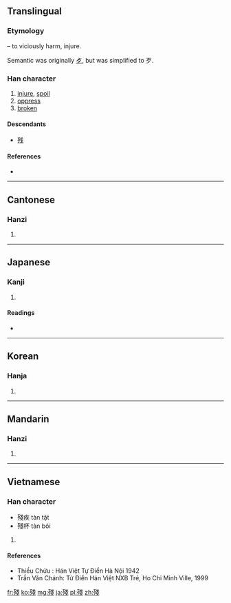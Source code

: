 {{also|残}}
==Translingual==
{{ja-forms|[[残]]|[[残]]|殘}}

===Etymology===
{{Han compound|歹|t1=vicious, bones|戔|ls=psc|c1=s|c2=p}} – to viciously harm, injure.

Semantic was originally [[歺]], but was simplified to 歹.

===Han character===
{{Han char|rn=78|rad=歹|as=08|sn=12|four=1325<sub>3</sub>|canj=一弓戈戈 (MNII)}}

# [[injure]], [[spoil]]
# [[oppress]]
# [[broken]]

====Descendants====
* [[残]]

====References====
* {{Han ref|kx=0581.370|dkj=16506|dj=0974.060|hdz=21389.040|uh=6B98|ud=27544|bh=B4DD|bd=46301}}

----

==Cantonese==

===Hanzi===
{{yue-hanzi|jyut=|y=chaan4, chaan1|sim=残}}

# {{defn|lang=yue|sort=歹08}}

----

==Japanese==

===Kanji===
{{ja-kanji|grade=|rs=歹08}}

# {{defn|lang=ja|sort=歹08}}

====Readings====
* {{ja-readings|on=[[ざん]] (zan), [[さん]] (san)|kun=[[のこる]] (nokoru)}}

----

==Korean==

===Hanja===
{{ko-hanja|hangeul=[[잔]]|eumhun=|rv=jan|mr=chan|y=can}}

# {{defn|lang=ko|sort=歹08}}

----

==Mandarin==

===Hanzi===
{{cmn-hanzi|sim=残|pin=[[cán]] ([[can2]])|wg=ts'an<sup>2</sup>}}

# {{defn|lang=cmn|sort=歹08}}

----

==Vietnamese==

===Han character===
{{vi-hantu|[[tàn]]|rs=歹08}}
* 殘疾 tàn tật
* 殘杯 tàn bôi

# {{defn|lang=vi|sort=歹08}}

====References====
* Thiều Chửu : Hán Việt Tự Điển  Hà Nội 1942
* Trần Văn Chánh: Từ Điển Hán Việt NXB Trẻ, Ho Chi Minh Ville, 1999

[[fr:殘]]
[[ko:殘]]
[[mg:殘]]
[[ja:殘]]
[[pl:殘]]
[[zh:殘]]